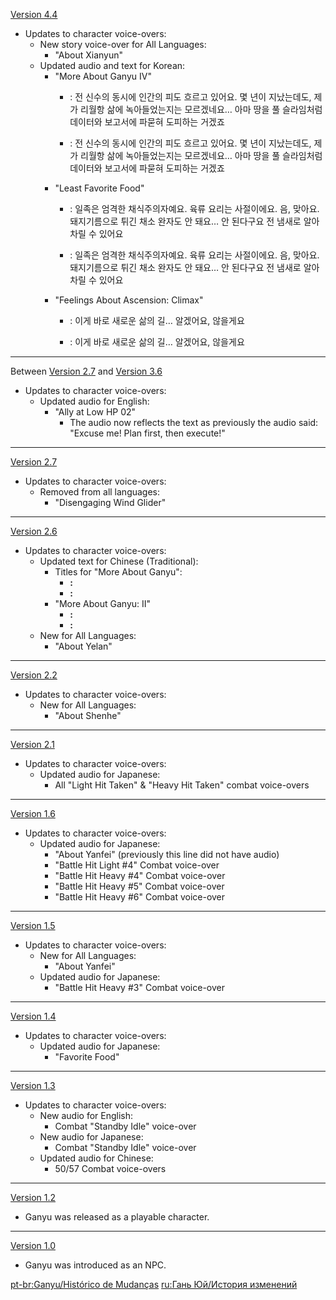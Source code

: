 {{Change History/Header}}
[[Version 4.4]]
* Updates to character voice-overs:
** New story voice-over for All Languages:
*** "About Xianyun"
** Updated audio and text for Korean:
*** "More About Ganyu IV"
**** {{Color|Old|}}: 전 신수의 {{Color|Old|혼혈 후예지만}} 동시에 인간의 피도 흐르고 있어요. 몇 년이 지났는데도, 제가 리월항 {{Color|Old|인간의}} 삶에 녹아들었는지는 모르겠네요… 아마 땅을 {{Color|Old|파고들어가는}} 풀 슬라임처럼 데이터와 보고서에 파묻혀 도피하는 거겠죠
**** {{Color|New|}}: 전 신수의 {{Color|New|후예이기도 하지만 그와}} 동시에 인간의 피도 흐르고 있어요. 몇 년이 지났는데도, 제가 리월항 {{Color|New|인간들의}} 삶에 녹아들었는지는 모르겠네요…{{Color|New|.}} 아마 땅을 {{Color|New|파고들어 가는}} 풀 슬라임처럼 데이터와 보고서에 파묻혀 도피하는 거겠죠
*** "Least Favorite Food"
**** {{Color|Old|}}: {{Color|Old|우리}} 일족은 엄격한 채식주의자예요. 육류 요리는 사절이에요. 음, 맞아요. 돼지기름으로 튀긴 채소 완자도 안 돼요… 안 된다구요 {{Color|Old|(뜨끔)}} 전 냄새로 알아차릴 수 있어요
**** {{Color|New|}}: {{Color|New|저희}} 일족은 엄격한 채식주의자예요. 육류 요리는 사절이에요. 음, 맞아요. 돼지기름으로 튀긴 채소 완자도 안 돼요…{{Color|New|.}} 안 된다구요{{Color|New|!}} 전 냄새로 알아차릴 수 있어요
*** "Feelings About Ascension: Climax"
**** {{Color|Old|}}: 이게 바로 새로운 삶의 길… 알겠어요, {{Color|Old|원망하지}} 않을게요
**** {{Color|New|}}: 이게 바로 새로운 삶의 길… 알겠어요, {{Color|New|불평하지}} 않을게요
----
Between [[Version 2.7]] and [[Version 3.6]] {{verify|See if the patch can be verified}}
* Updates to character voice-overs:
** Updated audio for English:
*** "Ally at Low HP 02"
**** The audio now reflects the text as previously the audio said: "Excuse me! Plan first, then execute!"
----
[[Version 2.7]]
* Updates to character voice-overs:
** Removed from all languages:
*** "Disengaging Wind Glider"
----
[[Version 2.6]]
* Updates to character voice-overs:
** Updated text for Chinese (Traditional):
*** Titles for "More About Ganyu":
**** '''{{Color|Old}}:''' {{zh|t=想要瞭解甘雨}}
**** '''{{Color|New}}:''' {{zh|t=想要了解甘雨}}
*** "More About Ganyu: II"
**** '''{{Color|Old}}:''' {{zh|t=「想要瞭解更多甘雨的事情」…這，這是什麼工作要求啊。我，我還從來沒有處理過這樣的…背誦去年的述職報告可以嗎？啊，不行啊。}}
**** '''{{Color|New}}:''' {{zh|t=「想要瞭解更多甘雨的事情」…這，這是什麼工作要求啊。我，我還從來沒有處理過這樣的…去年年底述職報告的背誦可以嗎？啊，不行啊。}}
** New for All Languages:
*** "About Yelan"
----
[[Version 2.2]]
* Updates to character voice-overs:
** New for All Languages:
*** "About Shenhe"
----
[[Version 2.1]]
* Updates to character voice-overs:
** Updated audio for Japanese:
*** All "Light Hit Taken" & "Heavy Hit Taken" combat voice-overs
----
[[Version 1.6]]
* Updates to character voice-overs:
** Updated audio for Japanese:
*** "About Yanfei" (previously this line did not have audio)
*** "Battle Hit Light #4" Combat voice-over
*** "Battle Hit Heavy #4" Combat voice-over
*** "Battle Hit Heavy #5" Combat voice-over
*** "Battle Hit Heavy #6" Combat voice-over
----
[[Version 1.5]]
* Updates to character voice-overs:
** New for All Languages:
*** "About Yanfei"
** Updated audio for Japanese:
*** "Battle Hit Heavy #3" Combat voice-over
----
[[Version 1.4]]
* Updates to character voice-overs:
** Updated audio for Japanese:
*** "Favorite Food"
----
[[Version 1.3]]
* Updates to character voice-overs:
** New audio for English:
*** Combat "Standby Idle" voice-over
** New audio for Japanese:
*** Combat "Standby Idle" voice-over
** Updated audio for Chinese:
*** 50/57 Combat voice-overs
----
[[Version 1.2]]
* Ganyu was released as a playable character.
----
[[Version 1.0]]
* Ganyu was introduced as an NPC.
<noinclude>


[[pt-br:Ganyu/Histórico de Mudanças]]
[[ru:Гань Юй/История изменений]]
</noinclude>
